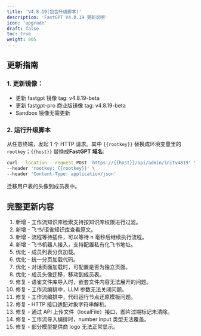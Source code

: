 ```yaml
---
title: 'V4.8.19(包含升级脚本)'
description: 'FastGPT V4.8.19 更新说明'
icon: 'upgrade'
draft: false
toc: true
weight: 805
---
```


## 更新指南

### 1. 更新镜像：

- 更新 fastgpt 镜像 tag: v4.8.19-beta
- 更新 fastgpt-pro 商业版镜像 tag: v4.8.19-beta
- Sandbox 镜像无需更新

### 2. 运行升级脚本

从任意终端，发起 1 个 HTTP 请求。其中 `{{rootkey}}` 替换成环境变量里的 `rootkey`；`{{host}}` 替换成**FastGPT 域名**:

```bash
curl --location --request POST 'https://{{host}}/api/admin/initv4819' \
--header 'rootkey: {{rootkey}}' \
--header 'Content-Type: application/json'
```

迁移用户表的头像到成员表中。

## 完整更新内容

1. 新增 - 工作流知识库检索支持按知识库权限进行过滤。
2. 新增 - 飞书/语雀知识库查看原文。
3. 新增 - 流程等待插件，可以等待 n 毫秒后继续执行流程。
4. 新增 - 飞书机器人接入，支持配置私有化飞书地址。
5. 优化 - 成员列表分页加载。
6. 优化 - 统一分页加载代码。
7. 优化 - 对话页面加载时，可配置是否为独立页面。
8. 优化 - 成员头像迁移，移动到成员表。
9. 修复 - 语雀文件库导入时，嵌套文件内容无法展开的问题。
10. 修复 - 工作流编排中，LLM 参数无法关闭问题。
11. 修复 - 工作流编排中，代码运行节点还原模板问题。
12. 修复 - HTTP 接口适配对象字符串解析。
13. 修复 - 通过 API 上传文件（localFile）接口，图片过期标记未清除。
14. 修复 - 工作流导入编排时，number input 类型无法覆盖。
15. 修复 - 部分模型提供商 logo 无法正常显示。